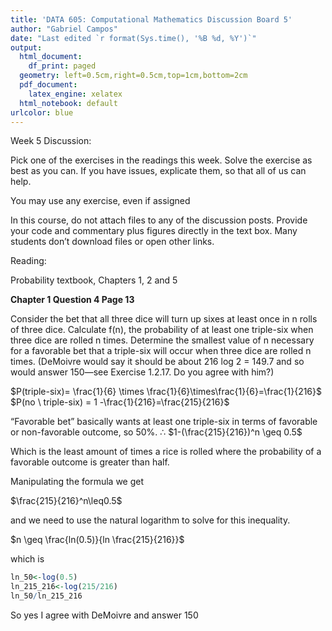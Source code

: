 ```yaml
---
title: 'DATA 605: Computational Mathematics Discussion Board 5'
author: "Gabriel Campos"
date: "Last edited `r format(Sys.time(), '%B %d, %Y')`"
output:
  html_document:
    df_print: paged
  geometry: left=0.5cm,right=0.5cm,top=1cm,bottom=2cm
  pdf_document:
    latex_engine: xelatex
  html_notebook: default
urlcolor: blue
---
```


Week 5 Discussion:

Pick one of the exercises in the readings this week.  Solve the exercise as best as you can.  If you have issues, explicate them, so that all of us can help.

You may use any exercise, even if assigned

In this course, do not attach files to any of the discussion posts.  Provide your code and commentary plus figures directly in the text box.  Many students don't download files or open other links.

Reading:

Probability textbook, Chapters 1, 2 and 5

**Chapter 1 Question 4 Page 13**

Consider the bet that all three dice will turn up sixes at least once in n rolls of three dice. Calculate f(n), the probability of at least one triple-six when three dice are rolled n times. Determine the smallest value of n necessary for a favorable bet that a triple-six will occur when three dice are rolled n times. (DeMoivre would say it should be about 216 log 2 = 149.7 and so would answer 150—see Exercise 1.2.17. Do you agree with him?)

$P(triple-six)= \frac{1}{6} \times \frac{1}{6}\times\frac{1}{6}=\frac{1}{216}$
$P(no \ triple-six) = 1 -\frac{1}{216}=\frac{215}{216}$

"Favorable bet" basically wants at least one triple-six in terms of favorable or non-favorable outcome, so 50%.
$\therefore$ 
$1-(\frac{215}{216})^n \geq 0.5$

Which is the least amount of times a rice is rolled where the probability of a favorable outcome is greater than half.

Manipulating the formula we get

$\frac{215}{216}^n\leq0.5$

and we need to use the natural logarithm to solve for this inequality.

$n \geq \frac{ln(0.5)}{ln \frac{215}{216}}$

which is

```r
ln_50<-log(0.5)
ln_215_216<-log(215/216)
ln_50/ln_215_216
```

So yes I agree with DeMoivre and answer 150

